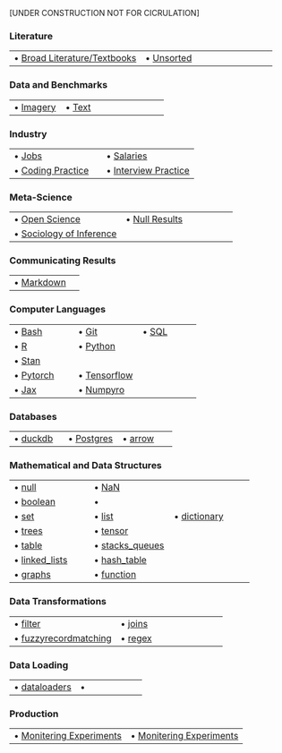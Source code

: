 
[UNDER CONSTRUCTION NOT FOR CICRULATION]

<!--
### 
||
|  -----------          | -----------            |
| • [](chapters//)      | • [](chapters//)        |
| • [](chapters//)      | • [](chapters//)        |
| • [](chapters//)      | • [](chapters//)        |
| • [](chapters//)      | • [](chapters//)        |
| • [](chapters//)      | • [](chapters//)        |
| • [](chapters//)      | • [](chapters//)        |
| • [](chapters//)      | • [](chapters//)        |
| • [](chapters//)      | • [](chapters//)        |

-->

### Literature
||
| -----------          | -----------            |
| • [Broad Literature/Textbooks](chapters/literature/broad_lit.qmd)      | • [Unsorted](chapters/literature/lit.qmd)       |

### Data and Benchmarks
||
| -----------          | -----------            | -----------            |
| • [Imagery](chapters/data/imagery.qmd)      | • [Text](chapters/unsorted/text.qmd)       |


### Industry
||
| -----------          | -----------            |
| • [Jobs](chapters/industry/jobs.qmd)      | • [Salaries](chapters/industry/salaries.qmd)      | • [Gossip](chapters/industry/gossip.qmd)        |
| • [Coding Practice](chapters/industry/practicecoding.qmd)      | • [Interview Practice](chapters/industry/interviewquestions.qmd)        |



### Meta-Science

||
|  -----------          | -----------            |
| • [Open Science](chapters/meta_science/open_science.qmd)      | • [Null Results](chapters/meta_science/null_results.qmd)        |
| • [Sociology of Inference](chapters/meta_science/sociologyofinference.qmd)      |        |


### Communicating Results

||
|  -----------          | -----------            |
| • [Markdown](chapters/communication/markdown.qmd)      |      |

### Computer Languages

||
|  -----------          | -----------            | ----------            |
| • [Bash](chapters/languages/bash.qmd)      |  • [Git](chapters/languages/git.qmd)       | • [SQL](chapters/languages/sql.qmd) 
| • [R](chapters/languages/R.qmd)        | • [Python](chapters/languages/python.qmd)        |
| • [Stan](chapters/languages/stan.qmd) |
| • [Pytorch](chapters/languages/pytorch.qmd)        | • [Tensorflow](chapters/languages/tensorflow.qmd)  |
| • [Jax](chapters/languages/jax.qmd)  | • [Numpyro](chapters/languages/numpyro.qmd) |


### Databases
||
|  -----------          | -----------            | -----------            |
| • [duckdb](chapters/databases/duckdb.qmd)      | • [Postgres](chapters/databases/postgres.qmd)        | • [arrow](chapters/databases/arrow.qmd) |


### Mathematical and Data Structures
||
|  -----------          | -----------            | -----------            |
| • [null](chapters/math_and_data_structures/null.qmd)     | • [NaN](chapters/math_and_data_structures/)        |
| • [boolean](chapters/math_and_data_structures/boolean.qmd)     | • [](chapters/math_and_data_structures/)        |
| • [set](chapters/math_and_data_structures/set.qmd)     | • [list](chapters/math_and_data_structures/list.qmd)   | • [dictionary](chapters/math_and_data_structures/dictionary.qmd)  |
| • [trees](chapters/math_and_data_structures/trees.qmd)      | • [tensor](chapters/math_and_data_structures/tensor.qmd)        |
| • [table](chapters/math_and_data_structures/table.qmd)      | • [stacks_queues](chapters/math_and_data_structures/stacks_queues.qmd)        |
| • [linked_lists](chapters/math_and_data_structures/linked_lists.qmd)      | • [hash_table](chapters/math_and_data_structures/hash_table.qmd)        |
| • [graphs](chapters/math_and_data_structures/graphs.qmd)      | • [function](chapters/math_and_data_structures/function.qmd)        |


### Data Transformations

||
|  -----------          | -----------            |
| • [filter](chapters/data_transformation/filter.qmd)      | • [joins](chapters/data_transformation/joins.qmd)        |
| • [fuzzyrecordmatching](chapters/data_transformation/fuzzyrecordmatching.qmd)      | • [regex](chapters/data_transformation/regex.qmd)        |



### Data Loading

||
|  -----------          | -----------            |
| • [dataloaders](chapters/data_loading/dataloaders.qmd)      | • [](chapters//)        |

### Production

||
|  -----------          | -----------            |
| • [Monitering Experiments](chapters/production/deployment.qmd)      | • [Monitering Experiments](chapters/data_loading/monitoring.qmd)      |



<!--


Mathematics is the language of the Universe, and like any foreign language, it's not something you learn, it's something you get used to. This book is an artifact resulting from getting used to it over ten years as a working scientists and before that 9 years of Phd/MA/BA. 

It is designed to be a reference guide not a coherent text. Its design philosophy is maximize first order retrievability, like an encyclopedia. The reader should be able to quickly turn to a topic (or find it through the search bar), and see multiple representations of that idea in english, formalism, code, and relevant papers. It is not designed to teach these topics for the first time, rather it is to help a working applied scientist quickly relearn and apply a topic.



```r

library(data.table)
library("readr")
files <- list.files(path="/mnt/8tb_a/rwd_github_private/IntroToAppliedScience/", pattern="*.qmd", full.names=TRUE, recursive=FALSE)
file="/mnt/8tb_a/rwd_github_private/IntroToAppliedScience//lit.qmd"
file_txts <- list()
for(file in files){
  file_txts[[file]] <- read_lines(file)
}
length(file_txts)

library(stringr)
url_pattern <- "http[s]?://(?:[a-zA-Z]|[0-9]|[$-_@.&+]|[!*\\(\\),]|(?:%[0-9a-fA-F][0-9a-fA-F]))+"
url_pattern <- "https?:\/\/(www\.)?[-a-zA-Z0-9@:%._\+~#=]{1,256}\.[a-zA-Z0-9()]{1,6}\b([-a-zA-Z0-9()@:%_\+.~#?&//=]*)"
                      
urls <- str_extract_all(file_txts %>% unlist, url_pattern)
urls_vec <- urls %>% unlist() %>% str_replace("\\)$","") %>% unique()
length(urls_vec) #1219
urls_vec %>% paste("<br>") %>% writeLines("/mnt/8tb_a/rwd_github_private/IntroToAppliedScience/urls.html")
length(urls_vec)
#for(url in urls_vec[1101:1200]){browseURL(url=url)}

scraped <- read_csv("/home/skynet3/Documents/IntroToAppliedScience.csv") %>% janitor::clean_names()
scraped %>%  janitor::clean_names() %>% write_csv("/home/skynet3/Documents/IntroToAppliedScience_tolabel2.csv")

library(jsonlite)
temp <- fromJSON("/home/skynet3/Documents/IntroToAppliedScience.json")
temp %>% jsonlite::flatten() %>% janitor::clean_names() %>% write_csv("/home/skynet3/Documents/IntroToAppliedScience_tolabel.csv")

#This is obnoxious, but I have to pull the bibextra id from the json and everything else from the csv
combined <- scraped %>% 
  left_join(temp %>%  janitor::clean_names() %>% dplyr::select(doi, url, title, citation_key) )
dim(combined)
#combined$citation_key
#256 don't have abstracts
combined %>% write_csv("/home/skynet3/Documents/IntroToAppliedScience_tolabel3.csv")



url_missing <- setdiff(urls_vec, scraped$Url)
length(url_missing) #698 #oh wow only missed 98
#for(url in url_missing[601:700]){browseURL(url=url)}

url_missing[!url_missing %>% str_detect('arxiv|wikipedia|tandfonline|ssrn|ncbi|onlinelibrary|sagepub|iomedcentral|elifesciences|academic')] %>% sort() #322 that didn't pull
#There's about 200 I can't immediately dismiss as just pulling with a different URL and will need sort out more

```

-->





